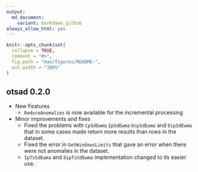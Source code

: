 ```yaml
---
output:
  md_document:
    variant: markdown_github
always_allow_html: yes
---
```


<!-- NEWS.md is generated from NEWS.Rmd. Please edit that file -->

```r
knitr::opts_chunk$set(
  collapse = TRUE,
  comment = "#>",
  fig.path = "man/figures/README-",
  out.width = "100%"
)
```

## otsad 0.2.0

* New Features
    + `ReduceAnomalies` is now available for the incremental processing
* Minor improvements and fixes
    + Fixed the problems with `CpSdEwma` `IpSdEwma` `OcpSdEwma` and `OipSdEwma` that in 
    some cases made return more results than rows in the dataset.
    + Fixed the error in `GetWindowsLimits` that gave an error when there were not anomalies in
    the dataset.
    + `IpTsSdEwma` and `OipTsSdEwma` implementation changed to its easier use.

